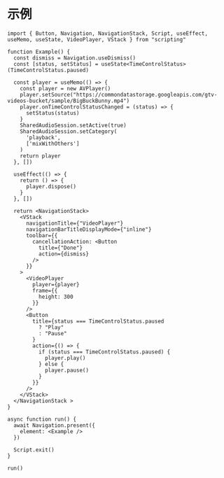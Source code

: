# 示例

```tsx
import { Button, Navigation, NavigationStack, Script, useEffect, useMemo, useState, VideoPlayer, VStack } from "scripting"

function Example() {
  const dismiss = Navigation.useDismiss()
  const [status, setStatus] = useState<TimeControlStatus>(TimeControlStatus.paused)

  const player = useMemo(() => {
    const player = new AVPlayer()
    player.setSource("https://commondatastorage.googleapis.com/gtv-videos-bucket/sample/BigBuckBunny.mp4")
    player.onTimeControlStatusChanged = (status) => {
      setStatus(status)
    }
    SharedAudioSession.setActive(true)
    SharedAudioSession.setCategory(
      'playback',
      ['mixWithOthers']
    )
    return player
  }, [])

  useEffect(() => {
    return () => {
      player.dispose()
    }
  }, [])

  return <NavigationStack>
    <VStack
      navigationTitle={"VideoPlayer"}
      navigationBarTitleDisplayMode={"inline"}
      toolbar={{
        cancellationAction: <Button
          title={"Done"}
          action={dismiss}
        />
      }}
    >
      <VideoPlayer
        player={player}
        frame={{
          height: 300
        }}
      />
      <Button
        title={status === TimeControlStatus.paused
          ? "Play"
          : "Pause"
        }
        action={() => {
          if (status === TimeControlStatus.paused) {
            player.play()
          } else {
            player.pause()
          }
        }}
      />
    </VStack>
  </NavigationStack >
}

async function run() {
  await Navigation.present({
    element: <Example />
  })

  Script.exit()
}

run()
```